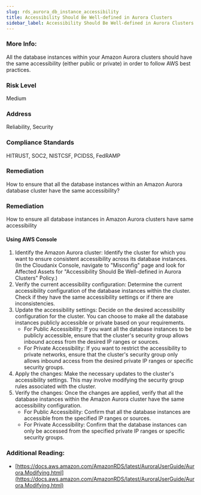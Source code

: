 ```yaml
---
slug: rds_aurora_db_instance_accessibility
title: Accessibility Should Be Well-defined in Aurora Clusters
sidebar_label: Accessibility Should Be Well-defined in Aurora Clusters
---
```


### More Info:

All the database instances within your Amazon Aurora clusters should have the same accessibility (either public or private) in order to follow AWS best practices.

### Risk Level

Medium

### Address

Reliability, Security

### Compliance Standards

HITRUST, SOC2, NISTCSF, PCIDSS, FedRAMP

### Remediation

How to ensure that all the database instances within an Amazon Aurora database cluster have the same accessibility?

### Remediation

How to ensure all database instances in Amazon Aurora clusters have same accessibility

#### Using AWS Console

1. Identify the Amazon Aurora cluster: Identify the cluster for which you want to ensure consistent accessibility across its database instances.
    (In the Cloudanix Console, navigate to "Misconfig" page and look for Affected Assets for "Accessibility Should Be Well-defined in Aurora Clusters" Policy.)
2. Verify the current accessibility configuration: Determine the current accessibility configuration of the database instances within the cluster. Check if they have the same accessibility settings or if there are inconsistencies.
3. Update the accessibility settings: Decide on the desired accessibility configuration for the cluster. You can choose to make all the database instances publicly accessible or private based on your requirements.
   - For Public Accessibility: If you want all the database instances to be publicly accessible, ensure that the cluster's security group allows inbound access from the desired IP ranges or sources.   
   - For Private Accessibility: If you want to restrict the accessibility to private networks, ensure that the cluster's security group only allows inbound access from the desired private IP ranges or specific security groups.
4. Apply the changes: Make the necessary updates to the cluster's accessibility settings. This may involve modifying the security group rules associated with the cluster.
5. Verify the changes: Once the changes are applied, verify that all the database instances within the Amazon Aurora cluster have the same accessibility configuration.
   - For Public Accessibility: Confirm that all the database instances are accessible from the specified IP ranges or sources.  
   - For Private Accessibility: Confirm that the database instances can only be accessed from the specified private IP ranges or specific security groups.

### Additional Reading:

- [https://docs.aws.amazon.com/AmazonRDS/latest/AuroraUserGuide/Aurora.Modifying.html](https://docs.aws.amazon.com/AmazonRDS/latest/AuroraUserGuide/Aurora.Modifying.html) 

